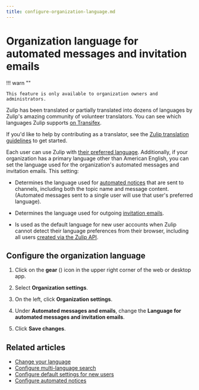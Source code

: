 ```yaml
---
title: configure-organization-language.md
---
```


# Organization language for automated messages and invitation emails


!!! warn ""

    This feature is only available to organization owners and administrators.





Zulip has been translated or partially translated into dozens of
languages by Zulip's amazing community of volunteer translators.
You can see which languages Zulip supports [on Transifex][transifex-zulip].

If you'd like to help by contributing as a translator, see the
[Zulip translation guidelines][translating-zulip] to get started.

[transifex-zulip]: https://explore.transifex.com/zulip/zulip/
[translating-zulip]: https://zulip.readthedocs.io/en/stable/translating/translating.html




Each user can use Zulip with [their preferred language][user-lang].
Additionally, if your organization has a primary language other than
American English, you can set the language used for the organization's
automated messages and invitation emails. This setting:

* Determines the language used for [automated
  notices](/help/configure-automated-notices) that are sent to channels, including
  both the topic name and message content. (Automated messages sent to a single
  user will use that user's preferred language).

* Determines the language used for outgoing
  [invitation emails](/help/invite-new-users).

* Is used as the default language for new user accounts when Zulip
  cannot detect their language preferences from their browser,
  including all users [created via the Zulip API][api-create-user].

## Configure the organization language

<Tabs>
<TabItem label="instructions-for-all-platforms">

1. Click on the **gear** (<i class="zulip-icon zulip-icon-gear"></i>) icon in the upper
   right corner of the web or desktop app.

1. Select **Organization settings**.

1. On the left, click **Organization settings**.



1. Under **Automated messages and emails**, change the **Language for
   automated messages and invitation emails**.


1. Click **Save changes**.

</TabItem>
</Tabs>

## Related articles

* [Change your language][user-lang]
* [Configure multi-language search](/help/configure-multi-language-search)
* [Configure default settings for new users](/help/configure-default-new-user-settings)
* [Configure automated notices](/help/configure-automated-notices)

[api-create-user]: https://zulip.com/api/create-user
[user-lang]: /help/change-your-language


